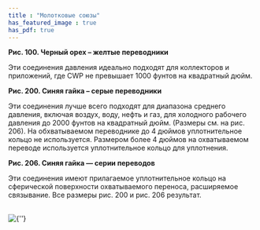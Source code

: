 ```yaml
---
title : "Молотковые союзы"
has_featured_image : true
has_pdf: true
---
```


**Рис. 100. Черный орех – желтые переводники**

Эти соединения давления идеально подходят для коллекторов и приложений, где CWP не превышает 1000 фунтов на квадратный дюйм.

**Рис. 200. Синяя гайка – серые переводники**

Эти соединения лучше всего подходят для диапазона среднего давления, включая воздух, воду, нефть и газ, для холодного рабочего давления до 2000 фунтов на квадратный дюйм. (Размеры см. на рис. 206). На обхватываемом переводнике до 4 дюймов уплотнительное кольцо не используется. Размером более 4 дюймов на охватываемом переводе используется уплотнительное кольцо для уплотнения.

**Рис. 206. Синяя гайка — серии переводов**

Эти соединения имеют прилагаемое уплотнительное кольцо на сферической поверхности охватываемого переноса, расширяемое связывание. Все размеры рис. 200 и рис. 206 результат.

<br />
<Image src={image} alt={''} />